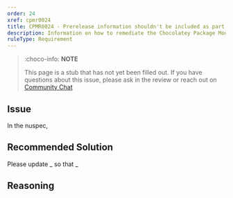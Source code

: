 ```yaml
---
order: 24
xref: cpmr0024
title: CPMR0024 - Prerelease information shouldn't be included as part of Package Id (nuspec)
description: Information on how to remediate the Chocolatey Package Moderation Rule 0024
ruleType: Requirement
---
```


<PackageValidatorRuleRequirement />

> :choco-info: **NOTE**
>
> This page is a stub that has not yet been filled out. If you have questions about this issue, please ask in the review or reach out on [Community Chat](https://ch0.co/community)

## Issue

In the nuspec,

## Recommended Solution

Please update _ so that _

## Reasoning
